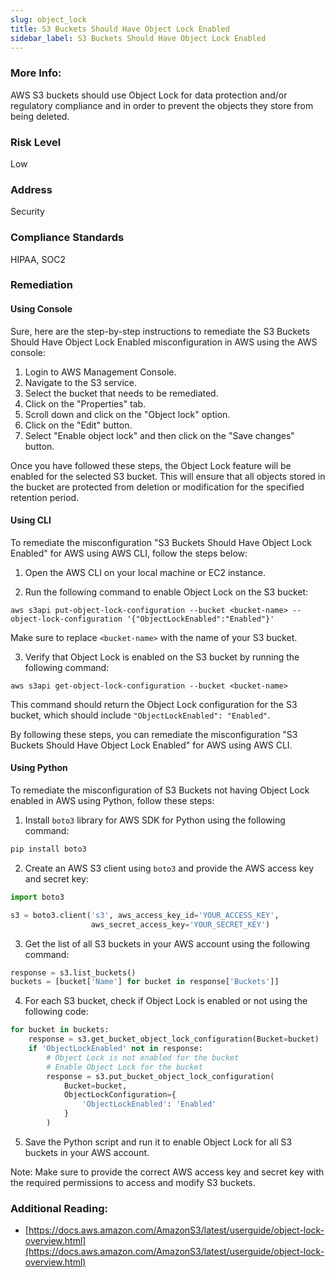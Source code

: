 ```yaml
---
slug: object_lock
title: S3 Buckets Should Have Object Lock Enabled
sidebar_label: S3 Buckets Should Have Object Lock Enabled
---
```


### More Info:

AWS S3 buckets should use Object Lock for data protection and/or regulatory compliance and in order to prevent the objects they store from being deleted.

### Risk Level

Low

### Address

Security

### Compliance Standards

HIPAA, SOC2

### Remediation

#### Using Console

Sure, here are the step-by-step instructions to remediate the S3 Buckets Should Have Object Lock Enabled misconfiguration in AWS using the AWS console:

1. Login to AWS Management Console.
2. Navigate to the S3 service.
3. Select the bucket that needs to be remediated.
4. Click on the "Properties" tab.
5. Scroll down and click on the "Object lock" option.
6. Click on the "Edit" button.
7. Select "Enable object lock" and then click on the "Save changes" button.

Once you have followed these steps, the Object Lock feature will be enabled for the selected S3 bucket. This will ensure that all objects stored in the bucket are protected from deletion or modification for the specified retention period.

#### Using CLI

To remediate the misconfiguration "S3 Buckets Should Have Object Lock Enabled" for AWS using AWS CLI, follow the steps below:

1. Open the AWS CLI on your local machine or EC2 instance.

2. Run the following command to enable Object Lock on the S3 bucket:

```
aws s3api put-object-lock-configuration --bucket <bucket-name> --object-lock-configuration '{"ObjectLockEnabled":"Enabled"}'
```

Make sure to replace `<bucket-name>` with the name of your S3 bucket.

3. Verify that Object Lock is enabled on the S3 bucket by running the following command:

```
aws s3api get-object-lock-configuration --bucket <bucket-name>
```

This command should return the Object Lock configuration for the S3 bucket, which should include `"ObjectLockEnabled": "Enabled"`.

By following these steps, you can remediate the misconfiguration "S3 Buckets Should Have Object Lock Enabled" for AWS using AWS CLI.

#### Using Python

To remediate the misconfiguration of S3 Buckets not having Object Lock enabled in AWS using Python, follow these steps:

1. Install `boto3` library for AWS SDK for Python using the following command:

```python
pip install boto3
```

2. Create an AWS S3 client using `boto3` and provide the AWS access key and secret key:

```python
import boto3

s3 = boto3.client('s3', aws_access_key_id='YOUR_ACCESS_KEY',
                  aws_secret_access_key='YOUR_SECRET_KEY')
```

3. Get the list of all S3 buckets in your AWS account using the following command:

```python
response = s3.list_buckets()
buckets = [bucket['Name'] for bucket in response['Buckets']]
```

4. For each S3 bucket, check if Object Lock is enabled or not using the following code:

```python
for bucket in buckets:
    response = s3.get_bucket_object_lock_configuration(Bucket=bucket)
    if 'ObjectLockEnabled' not in response:
        # Object Lock is not enabled for the bucket
        # Enable Object Lock for the bucket
        response = s3.put_bucket_object_lock_configuration(
            Bucket=bucket,
            ObjectLockConfiguration={
                'ObjectLockEnabled': 'Enabled'
            }
        )
```

5. Save the Python script and run it to enable Object Lock for all S3 buckets in your AWS account.

Note: Make sure to provide the correct AWS access key and secret key with the required permissions to access and modify S3 buckets.

### Additional Reading:

- [https://docs.aws.amazon.com/AmazonS3/latest/userguide/object-lock-overview.html](https://docs.aws.amazon.com/AmazonS3/latest/userguide/object-lock-overview.html) 

